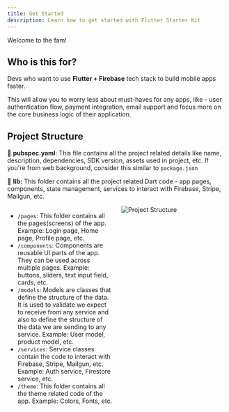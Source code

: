 ```yaml
--- 
title: Get Started
description: Learn how to get started with Flutter Starter Kit
---
```



Welcome to the fam!

## Who is this for?

Devs who want to use **Flutter + Firebase** tech stack to build mobile apps faster.

This will allow you to worry less about must-haves for any apps, like - user authentication flow, payment integration, email support and focus more on the core business logic of their application.

## Project Structure

📝 **pubspec.yaml**: This file contains all the project related details like name, description, dependencies, SDK version, assets used in project, etc. If you're from web background, consider this similar to `package.json`

📁 **lib:** This folder contains all the project related Dart code - app pages, components, state management, services to interact with Firebase, Stripe, Mailgun, etc. 

<div style="display: flex; align-items: flex-start;">
  <div style="flex: 1; padding-right: 20px;">
    <ul>
      <li><code>/pages</code>: This folder contains all the pages(screens) of the app. Example: Login page, Home page, Profile page, etc.</li>
      <li><code>/components</code>: Components are reusable UI parts of the app. They can be used across multiple pages. Example: buttons, sliders, text input field, cards, etc.</li>
      <li><code>/models</code>: Models are classes that define the structure of the data. It is used to validate we expect to receive from any service and also to define the structure of the data we are sending to any service. Example: User model, product model, etc.</li>
      <li><code>/services</code>: Service classes contain the code to interact with Firebase, Stripe, Mailgun, etc. Example: Auth service, Firestore service, etc.</li>
      <li><code>/theme</code>: This folder contains all the theme related code of the app. Example: Colors, Fonts, etc.</li>
    </ul>
  </div>
  <div style="flex: 1;">
    <Image src={projectStructure} alt="Project Structure" />
  </div>
</div>
